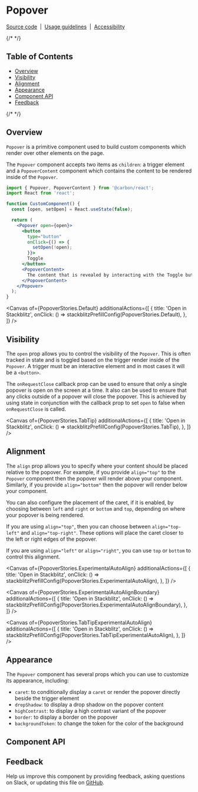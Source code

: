 
<Meta isTemplate />

# Popover

[Source code](https://github.com/carbon-design-system/carbon/tree/main/packages/react/src/components/Popover)
&nbsp;|&nbsp;
[Usage guidelines](https://www.carbondesignsystem.com/components/popover/usage)
&nbsp;|&nbsp;
[Accessibility](https://www.carbondesignsystem.com/components/popover/accessibility)

{/* <!-- START doctoc generated TOC please keep comment here to allow auto update --> <!-- DON'T EDIT THIS SECTION, INSTEAD RE-RUN doctoc TO UPDATE --> */}

## Table of Contents

- [Overview](#overview)
- [Visibility](#visibility)
- [Alignment](#alignment)
- [Appearance](#appearance)
- [Component API](#component-api)
- [Feedback](#feedback)

{/* <!-- END doctoc generated TOC please keep comment here to allow auto update --> */}

## Overview

`Popover` is a primitive component used to build custom components which render
over other elements on the page.

The `Popover` component accepts two items as `children`: a trigger element and a
`PopoverContent` component which contains the content to be rendered inside of
the `Popover`.

```jsx
import { Popover, PopoverContent } from '@carbon/react';
import React from 'react';

function CustomComponent() {
  const [open, setOpen] = React.useState(false);

  return (
    <Popover open={open}>
      <button
        type="button"
        onClick={() => {
          setOpen(!open);
        }}>
        Toggle
      </button>
      <PopoverContent>
        The content that is revealed by interacting with the Toggle button
      </PopoverContent>
    </Popover>
  );
}
```

<Canvas
  of={PopoverStories.Default}
  additionalActions={[
    {
      title: 'Open in Stackblitz',
      onClick: () => stackblitzPrefillConfig(PopoverStories.Default),
    },
  ]}
/>

## Visibility

The `open` prop allows you to control the visibility of the `Popover`. This is
often tracked in state and is toggled based on the trigger render inside of the
`Popover`. A trigger must be an interactive element and in most cases it will be
a `<button>`.

The `onRequestClose` callback prop can be used to ensure that only a single
popover is open on the screen at a time. It also can be used to ensure that any
clicks outside of a popover will close the popover. This is achieved by using
state in conjunction with the callback prop to set `open` to false when
`onRequestClose` is called.

<Canvas
  of={PopoverStories.TabTip}
  additionalActions={[
    {
      title: 'Open in Stackblitz',
      onClick: () => stackblitzPrefillConfig(PopoverStories.TabTip),
    },
  ]}
/>

## Alignment

The `align` prop allows you to specify where your content should be placed
relative to the popover. For example, if you provide `align="top"` to the
`Popover` component then the popover will render above your component.
Similarly, if you provide `align="bottom"` then the popover will render below
your component.

You can also configure the placement of the caret, if it is enabled, by choosing
between `left` and `right` or `bottom` and `top`, depending on where your
popover is being rendered.

If you are using `align="top"`, then you can choose between `align="top-left"`
and `align="top-right"`. These options will place the caret closer to the left
or right edges of the popover.

If you are using `align="left"` or `align="right"`, you can use `top` or
`bottom` to control this alignment.

<Canvas
  of={PopoverStories.ExperimentalAutoAlign}
  additionalActions={[
    {
      title: 'Open in Stackblitz',
      onClick: () =>
        stackblitzPrefillConfig(PopoverStories.ExperimentalAutoAlign),
    },
  ]}
/>

<Canvas
  of={PopoverStories.ExperimentalAutoAlignBoundary}
  additionalActions={[
    {
      title: 'Open in Stackblitz',
      onClick: () =>
        stackblitzPrefillConfig(PopoverStories.ExperimentalAutoAlignBoundary),
    },
  ]}
/>

<Canvas
  of={PopoverStories.TabTipExperimentalAutoAlign}
  additionalActions={[
    {
      title: 'Open in Stackblitz',
      onClick: () =>
        stackblitzPrefillConfig(PopoverStories.TabTipExperimentalAutoAlign),
    },
  ]}
/>

## Appearance

The `Popover` component has several props which you can use to customize its
appearance, including:

- `caret`: to conditionally display a `caret` or render the popover directly
  beside the trigger element
- `dropShadow`: to display a drop shadow on the popover content
- `highContrast`: to display a high contrast variant of the popover
- `border`: to display a border on the popover
- `backgroundToken`: to change the token for the color of the background

## Component API

<ArgTypes />

## Feedback

Help us improve this component by providing feedback, asking questions on Slack,
or updating this file on
[GitHub](https://github.com/carbon-design-system/carbon/edit/main/packages/react/src/components/Popover/Popover.mdx).
